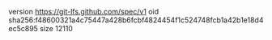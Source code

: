 version https://git-lfs.github.com/spec/v1
oid sha256:f48600321a4c75447a428b6fcbf4824454f1c524748fcb1a42b1e18d4ec5c895
size 12110
